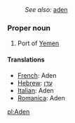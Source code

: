 :''See also:'' [[aden]]
===Proper noun===

#Port of [[Yemen]]

====Translations====

*[[French]]: Aden
*[[Hebrew]]: [[עדן]]
*[[Italian]]: Aden
*[[Romanica]]: Aden

[[pl:Aden]]